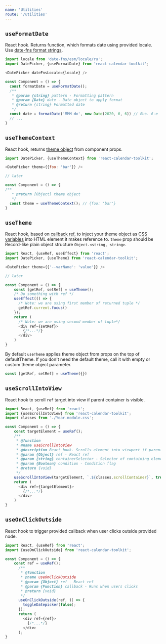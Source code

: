 ```yaml
---
name: 'Utilities'
route: '/utilities'
---
```


## `useFormatDate`
React hook. Returns function, which formats date using provided locale. Use [date-fns format strings](https://date-fns.org/docs/format).

```js static
import locale from 'date-fns/esm/locale/ru';
import DatePicker, {useFormatDate} from 'react-calendar-toolkit';

<DatePicker dateFnsLocale={locale} />

const Component = () => {
  const formatDate = useFormatDate();
  /**
   * @param {string} pattern - Formatting pattern
   * @param {Date} date - Date object to apply format
   * @return {string} Formatted date
   */
  const date = formatDate('MMM do', new Date(2020, 0, 6)) // Янв. 6-е
  // ...
}
```

## `useThemeContext`

React hook, returns [theme object](/change_theme) from component props.

```js static
import DatePicker, {useThemeContext} from 'react-calendar-toolkit';

<DatePicker theme={{foo: 'bar'}} />

// later

const Component = () => {
/**
   * @return {Object} theme object
   */
  const theme = useThemeContext(); // {foo: 'bar'}
}
```

## `useTheme`
React hook, based on [callback ref](https://medium.com/@teh_builder/ref-objects-inside-useeffect-hooks-eb7c15198780), to inject your theme object as [CSS variables](https://developer.mozilla.org/en-US/docs/Web/CSS/var) into HTML element it makes reference to. `theme` prop should be Record-like plain object structure `Object.<string, string>`.

```js static
import React, {useRef, useEffect} from 'react';
import DatePicker, {useTheme} from 'react-calendar-toolkit';

<DatePicker theme={{'--varName': 'value'}} />

// later

const Component = () => {
    const [getRef, setRef] = useTheme();
    /* Do something with ref */
    useEffect(() => {
      /* Note: we are using first member of returned tuple */
      getRef.current.focus()
    });
    return (
      /* Note: we are using second member of tuple*/
      <div ref={setRef}>
        {/*...*/}
      </div>
    )
}
```

By default `useTheme` applies theme object from props on the top of defaultTheme. If you don't need the default theme, call it with empty or custom theme object parameter.

```js static
const [getRef, setRef] = useTheme({})
```

## `useScrollIntoView`

React hook to scroll `ref` target into view if parent container is visible.

```js static
import React, {useRef} from 'react';
import {useScrollIntoView} from 'react-calendar-toolkit';
import classes from './Year.module.css';

const Component = () => {
    const targetElement = useRef();
    /**
     * @function
     * @name useScrollIntoView
     * @description React hook. Scrolls element into viewport if parent container is visible.
     * @param {Object} ref - React ref
     * @param {string} containerSelector - Selector of containing element: '.className'
     * @param {Boolean} condition - Condition flag
     * @return {void}
     */
    useScrollIntoView(targetElement, `.${classes.scrollContainer}`, true)
    return (
      <div ref={targetElement}>
        {/*...*/}
      </div>
    )
}
```

## `useOnClickOutside`

React hook to trigger provided callback when user clicks outside provided node.

```js static
import React, {useRef} from 'react';
import {useOnClickOutside} from 'react-calendar-toolkit';

const Component = () => {
    const ref = useRef();
      /**
       * @function
       * @name useOnClickOutside
       * @param {Object} ref - React ref
       * @param {Function} callback - Runs when users clicks
       * @return {void}
       */
      useOnClickOutside(ref, () => {
        toggleDatepicker(false);
      });
      return (
        <div ref={ref}>
          {/*...*/}
        </div>
      );
}
```

